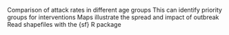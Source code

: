 Comparison of attack rates in different age groups
This can identify priority groups for interventions
Maps illustrate the spread and impact of outbreak
Read shapefiles with the {sf} R package
